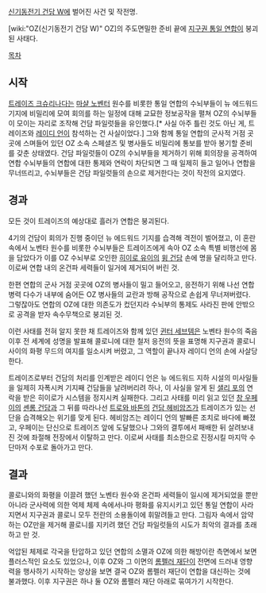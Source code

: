 [[신기동전기 건담 W]]에 벌어진 사건 및 작전명.

[wiki:"OZ(신기동전기 건담 W)" OZ]의 주도면밀한 준비 끝에 [[지구권 통일 연합]]이 붕괴된 사태다.

[[목차]]
== 시작 ==
[[트레이즈 크슈리나다]]는 [[마샬 노벤터]] 원수를 비롯한 통일 연합의 수뇌부들이 뉴 에드워드 기지에 비밀리에 모여 회의를 하는 일정에 대해 교묘한 정보공작을 펼쳐 OZ의 수뇌부들이 모이는 자리로 조작해 건담 파일럿들을 유인했다.[* 사실 아주 틀린 것도 아닌 게, 트레이즈와 [[레이디 언]]이 참석하는 건 사실이었다.] 그와 함께 통일 연합의 군사적 거점 곳곳에 스며들어 있던 OZ 소속 스페셜즈 및 병사들도 비밀리에 통보를 받아 봉기할 준비를 갖춘 상태였다. 건담 파일럿들이 OZ의 수뇌부들을 제거하기 위해 회의장을 공격하여 연합 수뇌부들의 연합에 대한 통제와 연락이 차단되면 그 때 일제히 들고 일어나 연합을 무너뜨리고, 수뇌부들은 건담 파일럿들의 손으로 제거한다는 것이 작전의 요지였다.

== 경과 ==
모든 것이 트레이즈의 예상대로 흘러가 연합은 붕괴된다.

4기의 건담이 회의가 진행 중이던 뉴 에드워드 기지를 습격해 격전이 벌어졌고, 이 혼란 속에서 노벤타 원수를 비롯한 수뇌부들은 트레이즈에게 속아 OZ 소속 특별 비행선에 몸을 담았다가 이를 OZ 수뇌부로 오인한 [[히이로 유이]]의 [[윙 건담]] 손에 명을 달리하고 만다. 이로써 연합 내의 온건파 세력들이 일거에 제거되어 버린 것.

한편 연합의 군사 거점 곳곳에 OZ의 병사들이 밀고 들어오고, 응전하기 위해 나선 연합 병력 다수가 내부에 숨어든 OZ 병사들의 교란과 방해 공작으로 손쉽게 무너져버렸다. 그렇잖아도 연합의 OZ에 대한 의존도가 컸던지라 수뇌부의 통제도 사라진 판에 안밖으로 공격을 받자 속수무책으로 붕괴된 것.

이런 사태를 전혀 알지 못한 채 트레이즈와 함께 있던 [[귄터 세브템]]은 노벤타 원수의 죽음 이후 전 세계에 성명을 발표해 콜로니에 대한 철저 응전의 뜻을 표명해 지구권과 콜로니 사이의 화평 무드의 여지를 일소시켜 버렸고, 그 역할이 끝나자 레이디 언의 손에 사살당한다.

트레이즈로부터 건담의 처리를 인계받은 레이디 언은 뉴 에드워드 지하 시설의 미사일들을 일제히 자폭시켜 기지째 건담들을 날려버리려 하나, 이 사실을 알게 된 [[샐리 포]]의 연락을 받은 히이로가 시스템을 정지시켜 실패한다. 그리고 사태를 미리 읽고 있던 [[창 우페이]]의 [[셴롱 건담]]과 그 뒤를 따라나선 [[트로와 바톤]]의 [[건담 헤비암즈]]가 트레이즈가 있는 선단을 습격해오는 위기를 맞게 된다. 헤비암즈는 레이디 언의 발빠른 조치로 바다에 빠졌고, 우페이는 단신으로 트레이즈 앞에 도달했으나 그와의 결투에서 패배한 뒤 살려보내진 것에 좌절해 전장에서 이탈하고 만다. 이로써 사태를 최소한으로 진정시킬 마지막 수단마저 수포로 돌아가고 만다.

== 결과 ==
콜로니와의 화평을 이끌려 했던 노벤타 원수와 온건파 세력들이 일시에 제거되었을 뿐만 아니라 군사력에 의한 억제 체제 속에서나마 평화를 유지시키고 있던 통일 연합이 사라지면서 지구권과 콜로니 모두 전란의 소용돌이에 휘말려들고 만다. 그림자 속에서 암약하는 OZ만을 제거해 콜로니를 지키려 했던 건담 파일럿들의 시도가 최악의 결과를 초래하고 만 것.

억압된 체제로 각국을 탄압하고 있던 연합의 소멸과 OZ에 의한 해방이란 측면에서 보면 플러스적인 요소도 있었으나, 이후 OZ와 그 이면의 [[롬펠러 재단]]이 전면에 드러내 영향력을 행사하기 시작하는 양상을 보면 결국 OZ와 롬펠러 재단이 연합을 대신하는 것에 불과했다. 이후 지구권은 하나 둘 OZ와 롬펠러 재단 아래로 묶여가기 시작한다.
